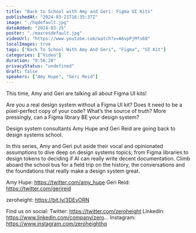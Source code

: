 ```yaml
---
title: "Back to School with Amy and Geri: Figma UI Kits"
publishedAt: "2024-03-21T16:35:37Z"
image: "./hqdefault.jpg"
dateAdded: "2024-03-25"
poster: "./maxresdefault.jpg"
videoUrl: "https://www.youtube.com/watch?v=A6vpPjMfs68"
localImages: true
tags: ["Back To School With Amy And Geri", "Figma", "UI Kit"]
categories: ["Video"]
duration: "0:56:28"
privacyStatus: "undefined"
draft: false
speakers: ["Amy Hupe", "Geri Reid"]
---
```

This time, Amy and Geri are talking all about Figma UI kits!

Are you a real design system without a Figma UI kit? Does it need to be a pixel-perfect copy of your code? What’s the source of truth? More pressingly, can a Figma library BE your design system? 

Design system consultants Amy Hupe and Geri Reid are going back to design systems school.

In this series, Amy and Geri put aside their vocal and opinionated assumptions to dive deep on design systems topics; from Figma libraries to design tokens to deciding if AI can really write decent documentation. Climb aboard the school bus for a field trip on the history, the conversations and the foundations that really make a design system great.

Amy Hupe: https://twitter.com/amy_hupe
Geri Reid: https://twitter.com/gerireid

zeroheight: https://bit.ly/3DEvORN

Find us on social:
Twitter: https://twitter.com/zeroheight
LinkedIn: https://www.linkedin.com/company/zero...
Instagram: https://www.instagram.com/zeroheighthq
